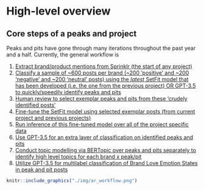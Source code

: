 # High-level overview {#high-level-overview} 

## Core steps of a peaks and project

Peaks and pits have gone through many iterations throughout the past year and a half. Currently, the general workflow is

1. [Extract brand/product mentions from Sprinklr (the start of any project)](#step-one)
2. [Classify a sample of ~600 posts per brand (~200 'positive' and ~200 'negative' and ~200 'neutral' posts) using the *latest* SetFit model that has been developed (i.e. the one from the previous project) OR GPT-3.5 to quickly/speedily identify peaks and pits](#step-two)
3. [Human review to select exemplar peaks and pits from these 'crudely identified posts'](#step-three)
4. [Fine-tune the SetFit model using selected exemplar posts (from current project and previous projects)](#step-four)
5. [Run inference of this fine-tuned model over all of the project specific data](#step-five)
6. [Use GPT-3.5 for an extra layer of classification on identified peaks and pits](#step-six)
7. [Conduct topic modelling via BERTopic over peaks and pits separately to identify high level topics for each brand x peak/pit](#step-seven)
8. [Utilize GPT-3.5 for multilabel classification of Brand Love Emotion States in peak and pit posts](#step-eight)

```r
knitr::include_graphics("./img/ar_workflow.png")
```
